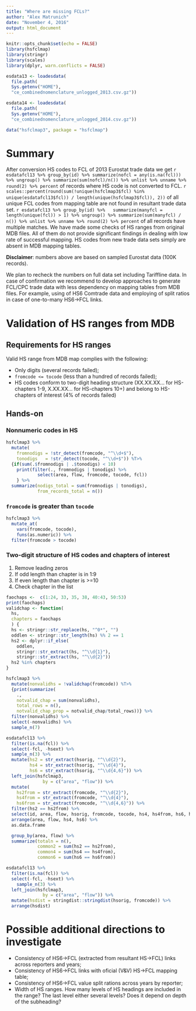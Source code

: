 ```yaml
---
title: "Where are missing FCLs?"
author: "Alex Matrunich"
date: "November 4, 2016"
output: html_document
---
```


```r
knitr::opts_chunk$set(echo = FALSE)
library(hsfclmap)
library(stringr)
library(scales)
library(dplyr, warn.conflicts = FALSE)

esdata13 <- loadesdata(
  file.path(
  Sys.getenv("HOME"), 
  "ce_combinednomenclature_unlogged_2013.csv.gz"))

esdata14 <- loadesdata(
  file.path(
  Sys.getenv("HOME"), 
  "ce_combinednomenclature_unlogged_2014.csv.gz"))

data("hsfclmap3", package = "hsfclmap")
```

# Summary 

After conversion HS codes to FCL of 2013 Eurostat trade data we get `r esdatafcl13 %>% group_by(id) %>% summarize(nofcl = any(is.na(fcl))) %>% ungroup() %>% summarize(sum(nofcl)/n()) %>% unlist %>% unname %>% round(2) %>% percent` of records where HS code is not converted to FCL. `r scales::percent(round(sum(!unique(hsfclmap3$fcl) %in%  unique(esdatafcl13$fcl)) / length(unique(hsfclmap3$fcl)), 2))` of all unique FCL codes from mapping table are not found in resultant trade data set. `r esdatafcl13 %>% group_by(id) %>%   summarize(manyfcl = length(unique(fcl)) > 1) %>% ungroup() %>% summarize(sum(manyfcl) / n()) %>% unlist %>% unname %>% round(2) %>% percent` of all records have multiple matches. We have made some checks of HS ranges from original MDB files. All of them do not provide significant findings in dealing with low rate of successful mapping. HS codes from new trade data sets simply are absent in MDB mapping tables.

__Disclaimer__: numbers above are based on sampled Eurostat data (100K records).

We plan to recheck the numbers on full data set including Tariffline data. In case of confirmation we recommend to develop approaches to generate FCL/CPC trade data with less dependency on mapping tables from MDB files. For example, using of HS6 Comtrade data and employing of split ratios in case of one-to-many HS6->FCL links.

# Validation of HS ranges from MDB

## Requirements for HS ranges

Valid HS range from MDB map complies with the following:

* Only digits (several records failed);
* `fromcode <= tocode` (less than a hundred of records failed);
* HS codes conform to two-digit heading structure (XX.XX.XX... for HS-chapters 1-9, X.XX.XX... for HS-chapters 10+) and belong to HS-chapters of interest (4% of records failed)

## Hands-on

### Nonnumeric codes in HS 

```r

hsfclmap3 %>% 
  mutate(
    fromnodigs = !str_detect(fromcode, "^\\d+$"),
    tonodigs   = !str_detect(tocode, "^\\d+$")) %T>% 
  {if(sum(.$fromnodigs | .$tonodigs) < 10)
    print(filter(., fromnodigs | tonodigs) %>% 
            select(area, flow, fromcode, tocode, fcl))
    } %>% 
  summarize(nodigs_total = sum(fromnodigs | tonodigs),
            from_records_total = n())

```

### `fromcode` is greater than `tocode`

```r
hsfclmap3 %>% 
  mutate_at(
    vars(fromcode, tocode),
    funs(as.numeric)) %>% 
  filter(fromcode > tocode)
```

### Two-digit structure of HS codes and chapters of interest

1. Remove leading zeros
2. If odd length than chapter is in 1:9
3. If even length than chapter is >=10
4. Check chapter in the list 

```r
faochaps <-  c(1:24, 33, 35, 38, 40:43, 50:53)
print(faochaps)
validchap <- function(
  hs,
  chapters = faochaps
  ) {
  hs <- stringr::str_replace(hs, "^0*", "")
  oddlen <- stringr::str_length(hs) %% 2 == 1
  hs2 <- dplyr::if_else(
    oddlen, 
    stringr::str_extract(hs, "^\\d{1}"),
    stringr::str_extract(hs, "^\\d{2}"))
  hs2 %in% chapters
}

hsfclmap3 %>% 
  mutate(nonvalidhs = !validchap(fromcode)) %T>% 
  {print(summarize(
    .,
    notvalid_chap = sum(nonvalidhs),
    total_rows = n(),
    notvalid_chap_prop = notvalid_chap/total_rows))} %>% 
  filter(nonvalidhs) %>%
  select(-nonvalidhs) %>% 
  sample_n(7)
```



```r
esdatafcl13 %>% 
  filter(is.na(fcl)) %>%
  select(-fcl, -hsext) %>% 
  sample_n(3) %>% 
  mutate(hs2 = str_extract(hsorig, "^\\d{2}"),
         hs4 = str_extract(hsorig, "^\\d{4}"),
         hs6 = str_extract(hsorig, "^\\d{4,6}")) %>% 
  left_join(hsfclmap3,
              by = c("area", "flow")) %>%
  mutate(
    hs2from = str_extract(fromcode, "^\\d{2}"),
    hs4from = str_extract(fromcode, "^\\d{4}"),
    hs6from = str_extract(fromcode, "^\\d{4,6}")) %>% 
  filter(hs2 == hs2from) %>% 
  select(id, area, flow, hsorig, fromcode, tocode, hs4, hs4from, hs6, hs6from) %>%
  arrange(area, flow, hs4, hs6) %>% 
  as.data.frame

  group_by(area, flow) %>% 
  summarize(totaln = n(),
            common2 = sum(hs2 == hs2from),
            common4 = sum(hs4 == hs4from),
            common6 = sum(hs6 == hs6from))

esdatafcl13 %>% 
  filter(is.na(fcl)) %>%
  select(-fcl, -hsext) %>% 
    sample_n(3) %>% 
  left_join(hsfclmap3,
              by = c("area", "flow")) %>%
  mutate(hsdist = stringdist::stringdist(hsorig, fromcode)) %>% 
  arrange(hsdist)
```


# Possible additional directions to investigate

* Consistency of HS6->FCL (extracted from resultant HS->FCL) links across reporters and years;
* Consistency of HS6->FCL links with oficial (V&V) HS->FCL mapping table;
* Consistency of HS6->FCL value split rations across years by reporter;
* Width of HS ranges. How many levels of HS headings are included in the range? The last level either several levels? Does it depend on depth of the subheading?
